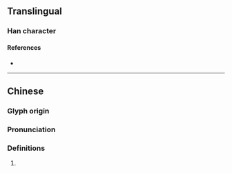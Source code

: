 {{character info}}
==Translingual==

===Han character===
{{Han char|rn=64|rad=手|as=08|sn=11|four=56011|canj=QAPP|ids=⿰扌昆}}

====References====
* {{Han ref|kx=0437.070|dkj=12249|hdz=31896.070|uh=638D|ud=25485|bh=D5A5|bd=54693}}

----

==Chinese==
{{zh-forms}}

===Glyph origin===
{{Han etym}}

===Pronunciation===
{{zh-pron
|m=hùn
|c=gwan2,wan6
|mc=y
|oc=y
|cat=
}}

===Definitions===
{{zh-hanzi}}

# {{rfdef|zh}}